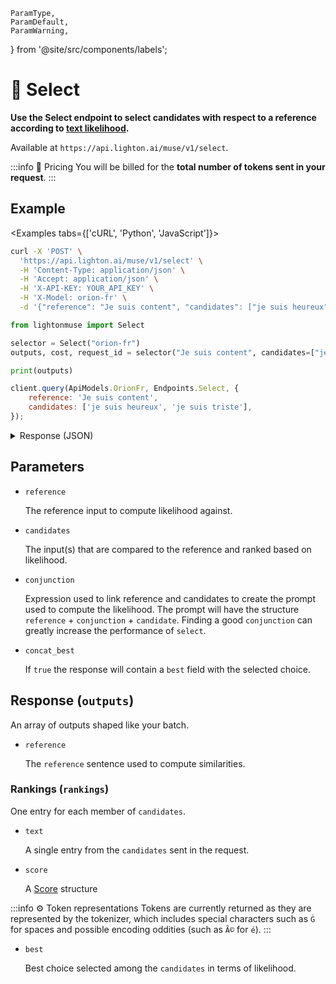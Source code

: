 ---
---

    ParamType,
    ParamDefault,
    ParamWarning,
} from '@site/src/components/labels';

# 🔘 Select

**Use the Select endpoint to select candidates with respect to a reference according to [text likelihood](/home/concepts#likelihood).**

Available at `https://api.lighton.ai/muse/v1/select`.

:::info 💸️ Pricing
You will be billed for the **total number of tokens sent in your request**.
:::

## Example

<Examples tabs={['cURL', 'Python', 'JavaScript']}>

```bash
curl -X 'POST' \
  'https://api.lighton.ai/muse/v1/select' \
  -H 'Content-Type: application/json' \
  -H 'Accept: application/json' \
  -H 'X-API-KEY: YOUR_API_KEY' \
  -H 'X-Model: orion-fr' \
  -d '{"reference": "Je suis content", "candidates": ["je suis heureux", "je suis triste"]}'
```

```python
from lightonmuse import Select

selector = Select("orion-fr")
outputs, cost, request_id = selector("Je suis content", candidates=["je suis heureux", "je suis triste"])

print(outputs)
```

```js
client.query(ApiModels.OrionFr, Endpoints.Select, {
    reference: 'Je suis content',
    candidates: ['je suis heureux', 'je suis triste'],
});
```

</Examples>

<details>
<summary>Response (JSON)</summary>

```json
{
    "request_id": "1f19c4d1-47f2-4c96-a8d2-314e6ed3a341",
    "outputs": [
        [
            {
                "reference": "Je suis content",
                "rankings": [
                    {
                        "text": "je suis heureux",
                        "score": {
                            "logprob": -16.361328125,
                            "normalized_logprob": -5.453776041666667,
                            "token_logprobs": [
                                { " je": -10.3984375 },
                                { " suis": -1.638671875 },
                                { " heureux": -4.32421875 }
                            ]
                        }
                    },
                    {
                        "text": "je suis triste",
                        "score": {
                            "logprob": -20.466796875,
                            "normalized_logprob": -6.822265625,
                            "token_logprobs": [
                                { " je": -10.3984375 },
                                { " suis": -1.638671875 },
                                { " triste": -8.4296875 }
                            ]
                        }
                    }
                ],
                "best": "je suis heureux",
                "execution_metadata": {
                    "cost": {
                        "tokens_used": 10,
                        "tokens_input": 10,
                        "tokens_generated": 0,
                        "cost_type": "orion-fr@default",
                        "batch_size": 2
                    },
                    "finish_reason": "length"
                }
            }
        ]
    ],
    "costs": {
        "orion-fr@default": {
            "total_tokens_used": 10,
            "total_tokens_input": 10,
            "total_tokens_generated": 0,
            "batch_size": 2
        }
    }
}
```

</details>

## Parameters

-   `reference` <ParamType type="string" /> <ParamWarning warning="⚠️ required" />

    The reference input to compute likelihood against.

-   `candidates` <ParamType type="array[string]" /> <ParamWarning warning="⚠️ required" />

    The input(s) that are compared to the reference and ranked based on likelihood.

-   `conjunction` <ParamType type="string" /> <ParamDefault default='""' />

    Expression used to link reference and candidates to create the prompt used to compute the likelihood. The prompt will have the structure `reference` + `conjunction` + `candidate`. Finding a good `conjunction` can greatly increase the performance of `select`.

-   `concat_best` <ParamType type="boolean" /> <ParamDefault default="true" />

    If `true` the response will contain a `best` field with the selected choice.

## Response (`outputs`)

An array of outputs shaped like your batch.

-   `reference` <ParamType type="string" />

    The `reference` sentence used to compute similarities.

### Rankings (`rankings`)

One entry for each member of `candidates`.

-   `text` <ParamType type="string" />

    A single entry from the `candidates` sent in the request.

-   `score` <ParamType type="Score" />

    A [Score](/api/specifications/responses/#score) structure

:::info ⚙️ Token representations
Tokens are currently returned as they are represented by the tokenizer, which includes special characters such as `Ġ`
for spaces and possible encoding oddities (such as `Ã©` for `é`).
:::

-   `best` <ParamType type="string" />

    Best choice selected among the `candidates` in terms of likelihood.
